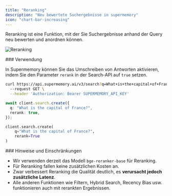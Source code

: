 ```yaml
---
title: "Reranking"
description: "Neu bewertete Suchergebnisse in supermemory"
icon: "chart-bar-increasing"
---
```


Reranking ist eine Funktion, mit der Sie Suchergebnisse anhand der Query neu bewerten und anordnen können.

![Reranking](/images/rerank.png)

<div id="usage">
  ### Verwendung
</div>

In Supermemory können Sie das Umschreiben von Antworten aktivieren, indem Sie den Parameter `rerank` in der Search-API auf `true` setzen.

<CodeGroup>

```bash cURL
curl https://api.supermemory.ai/v3/search?q=What+is+the+capital+of+France?&rerank=true \
  --request GET \
  --header 'Authorization: Bearer SUPERMEMORY_API_KEY'
```

```typescript
await client.search.create({
  q: "What is the capital of France?",
  rerank: true,
});
```

```python
client.search.create(
    q="What is the capital of France?",
    rerank=True
)
```

</CodeGroup>

<div id="notes-and-limitations">
  ### Hinweise und Einschränkungen
</div>

- Wir verwenden derzeit das Modell `bge-reranker-base` für Reranking.
- Für Reranking fallen keine zusätzlichen Kosten an.
- Zwar verbessert Reranking die Qualität deutlich, es **verursacht jedoch zusätzliche Latenz**.
- Alle anderen Funktionen wie Filtern, Hybrid Search, Recency Bias usw. funktionieren auch mit rerankten Ergebnissen.